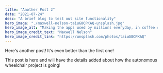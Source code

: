 ```yaml
---
title: "Another Post 2"
date: "2021-07-24"
desc: "A brief blog to test out site functionality"
hero_image: "./maxwell-nelson-taiuG8CPKAQ-unsplash.jpg"
hero_image_alt: "Making the apps used by millions everyday, in coffee shops, and moms basements."
hero_image_credit_text: "Maxwell Nelson"
hero_image_credit_link: "https://unsplash.com/photos/taiuG8CPKAQ"
---
```


Here's another post! It's even better than the first one!

This post is here and will have the details added about how the autonomous wheelchair project is going!

